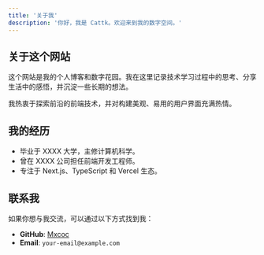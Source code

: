 ```yaml
---
title: '关于我'
description: '你好，我是 Cattk。欢迎来到我的数字空间。'
---
```


## 关于这个网站

这个网站是我的个人博客和数字花园。我在这里记录技术学习过程中的思考、分享生活中的感悟，并沉淀一些长期的想法。

我热衷于探索前沿的前端技术，并对构建美观、易用的用户界面充满热情。

## 我的经历

- 毕业于 XXXX 大学，主修计算机科学。
- 曾在 XXXX 公司担任前端开发工程师。
- 专注于 Next.js、TypeScript 和 Vercel 生态。

## 联系我

如果你想与我交流，可以通过以下方式找到我：

* **GitHub**: [Mxcoc](https://github.com/Mxcoc)
* **Email**: `your-email@example.com`

